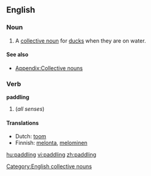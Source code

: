 ==English==

===Noun===
{{en-noun}}

# A [[collective noun]] for [[duck]]s when they are on water.

[[Category:English collective nouns]]
====See also====
* [[Appendix:Collective nouns]]

===Verb===
'''paddling'''

# {{present participle of|[[paddle]]}} (''all senses'')

====Translations====
{{top}}
*Dutch: [[toom]] {{m}}
*Finnish: [[melonta]], [[meloa|melominen]]
{{bottom}}

[[hu:paddling]]
[[vi:paddling]]
[[zh:paddling]]